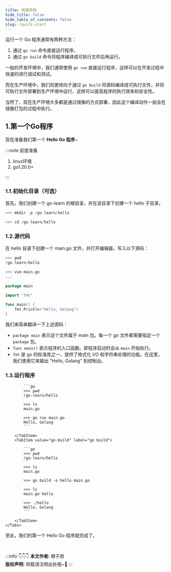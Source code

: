 ```yaml
---
title: 快速开始
hide_title: false
hide_table_of_contents: false
slug: /quick-start
---
```



<!--package-->

运行一个 Go 程序通常有两种方法：

1. 通过 `go run` 命令直接运行程序。
2. 通过 `go build` 命令将程序编译成可执行文件后再运行。

一般的开发环境中，我们通常使用 `go run` 直接运行程序，这样可以在开发过程中快速的进行调试和测试。

而在生产环境中，我们则更倾向于通过 `go build` 将源码编译成可执行文件，并将可执行文件部署到生产环境中运行，这样可以提高程序的执行效率和安全性。

当然了，现在生产环境大多都是通过镜像的方式部署，因此这个编译动作一般会在镜像打包的过程中执行。

## 1.第一个Go程序

现在准备我们第一个 **Hello Go 程序**~

:::note 前提准备

1. linux环境
2. go1.20.0+

:::

### 1.1.初始化目录（可选）

首先，我们创建一个 go-learn 的根目录，并在该目录下创建一个 hello 子目录。

```python
>>> mkdir -p /go-learn/hello

>>> cd /go-learn/hello
```

### 1.2.源代码

在 hello 目录下创建一个 main.go 文件，并打开编辑器，写入以下源码：

```python
>>> pwd
/go-learn/hello

>>> vim main.go
...
```

```go title="/go-learn/hello/main.go" showLineNumbers
package main

import "fmt"

func main() {
    fmt.Println("Hello, Golang")
}
```

我们来简单翻译一下上述源码：
- `package main` 表示这个文件属于 main 包。每一个 go 文件都需要指定一个 `package` 包。
- `func main()` 表示程序的入口函数。即程序启动时会从 `main` 开始执行。
- `fmt` 是 go 的标准库之一，提供了格式化 I/O 和字符串处理的功能。在这里，我们使用它来输出 "Hello, Golang" 到控制台。


### 1.3.运行程序

<BrowserWindow>
    <Tabs>
        <TabItem value="go-run" label="go run" default>

            ```go
            >>> pwd
            /go-learn/hello

            >>> ls
            main.go

            >>> go run main.go
            Hello, Golang
            ```

        </TabItem>
        <TabItem value="go-build" label="go build">

            ```go
            >>> pwd
            /go-learn/hello

            >>> ls
            main.go

            >>> go build -o hello main.go

            >>> ls
            main.go hello

            >>> ./hello
            Hello, Golang
            ```

        </TabItem>
    </Tabs>
</BrowserWindow>

至此，我们的第一个 Hello Go 程序就完成了。


<br/>

:::info 👇👇👇
**本文作者:** 橙子昂 <br/>
**版权声明:** 转载请注明出处哦~👮‍
:::


